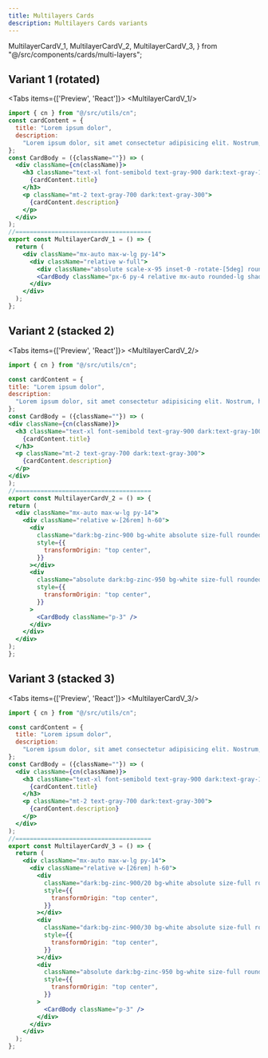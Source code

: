 ```yaml
---
title: Multilayers Cards
description: Multilayers Cards variants
---
```



  MultilayerCardV_1,
  MultilayerCardV_2,
  MultilayerCardV_3,
} from "@/src/components/cards/multi-layers";

## Variant 1 (rotated)

<Tabs items={['Preview', 'React']}>
  <Tab value="Preview">
    <MultilayerCardV_1/>
  </Tab>
  <Tab value="React">
```jsx
import { cn } from "@/src/utils/cn";
const cardContent = {
  title: "Lorem ipsum dolor",
  description:
    "Lorem ipsum dolor, sit amet consectetur adipisicing elit. Nostrum, hic ipsum! Qui dicta debitis aliquid quo molestias explicabo iure!",
};
const CardBody = ({className=""}) => (
  <div className={cn(className)}>
    <h3 className="text-xl font-semibold text-gray-900 dark:text-gray-100">
      {cardContent.title}
    </h3>
    <p className="mt-2 text-gray-700 dark:text-gray-300">
      {cardContent.description}
    </p>
  </div>
);
//======================================
export const MultilayerCardV_1 = () => {
  return (
    <div className="mx-auto max-w-lg py-14">
      <div className="relative w-full">
        <div className="absolute scale-x-95 inset-0 -rotate-[5deg] rounded-lg bg-gray-200 dark:bg-lime-800" />
        <CardBody className="px-6 py-4 relative mx-auto rounded-lg shadow-lg dark:bg-zinc-900/90 backdrop-blur-lg" />
      </div>
    </div>
  );
};
```
</Tab>
</Tabs>
<Separator />

## Variant 2 (stacked 2)

<Tabs items={['Preview', 'React']}>
  <Tab value="Preview">
    <MultilayerCardV_2/>
  </Tab>
  <Tab value="React">
  ```jsx
import { cn } from "@/src/utils/cn";

const cardContent = {
  title: "Lorem ipsum dolor",
  description:
    "Lorem ipsum dolor, sit amet consectetur adipisicing elit. Nostrum, hic ipsum! Qui dicta debitis aliquid quo molestias explicabo iure!",
};
const CardBody = ({className=""}) => (
  <div className={cn(className)}>
    <h3 className="text-xl font-semibold text-gray-900 dark:text-gray-100">
      {cardContent.title}
    </h3>
    <p className="mt-2 text-gray-700 dark:text-gray-300">
      {cardContent.description}
    </p>
  </div>
);
//======================================
export const MultilayerCardV_2 = () => {
  return (
    <div className="mx-auto max-w-lg py-14">
      <div className="relative w-[26rem] h-60">
        <div
          className="dark:bg-zinc-900 bg-white absolute size-full rounded-3xl border border-neutral-200 dark:border-zinc-800 scale-y-[1.15] scale-x-90 -top-4"
          style={{
            transformOrigin: "top center",
          }}
        ></div>
        <div
          className="absolute dark:bg-zinc-950 bg-white size-full rounded-3xl p-4 shadow-xl border border-neutral-200 dark:border-zinc-800"
          style={{
            transformOrigin: "top center",
          }}
        >
          <CardBody className="p-3" />
        </div>
      </div>
    </div>
  );
};

````
</Tab>
</Tabs>
<Separator />

## Variant 3 (stacked 3)

<Tabs items={['Preview', 'React']}>
  <Tab value="Preview">
    <MultilayerCardV_3/>
  </Tab>
  <Tab value="React">
```jsx
import { cn } from "@/src/utils/cn";

const cardContent = {
  title: "Lorem ipsum dolor",
  description:
    "Lorem ipsum dolor, sit amet consectetur adipisicing elit. Nostrum, hic ipsum! Qui dicta debitis aliquid quo molestias explicabo iure!",
};
const CardBody = ({className=""}) => (
  <div className={cn(className)}>
    <h3 className="text-xl font-semibold text-gray-900 dark:text-gray-100">
      {cardContent.title}
    </h3>
    <p className="mt-2 text-gray-700 dark:text-gray-300">
      {cardContent.description}
    </p>
  </div>
);
//======================================
export const MultilayerCardV_3 = () => {
  return (
    <div className="mx-auto max-w-lg py-14">
      <div className="relative w-[26rem] h-60">
        <div
          className="dark:bg-zinc-900/20 bg-white absolute size-full rounded-3xl border border-neutral-200 dark:border-zinc-800 scale-[0.95] -top-6"
          style={{
            transformOrigin: "top center",
          }}
        ></div>
        <div
          className="dark:bg-zinc-900/30 bg-white absolute size-full rounded-3xl border border-neutral-200 dark:border-zinc-800 scale-[0.97] -top-3"
          style={{
            transformOrigin: "top center",
          }}
        ></div>
        <div
          className="absolute dark:bg-zinc-950 bg-white size-full rounded-3xl p-4 shadow-xl border border-neutral-200 dark:border-zinc-800 shadow-black/[0.1] dark:shadow-white/[0.02]"
          style={{
            transformOrigin: "top center",
          }}
        >
          <CardBody className="p-3" />
        </div>
      </div>
    </div>
  );
};
```
</Tab>
</Tabs>
<Separator />
